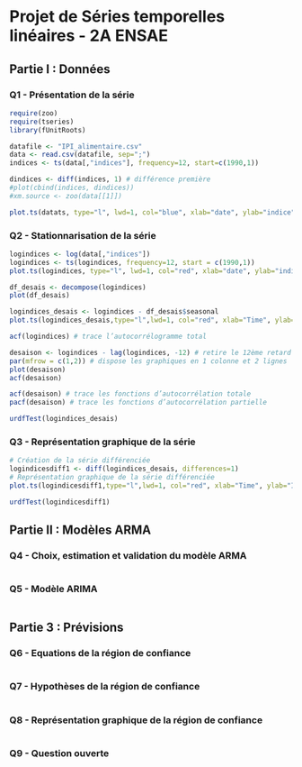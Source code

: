# Projet de Séries temporelles linéaires - 2A ENSAE

## Partie I : Données

### Q1 - Présentation de la série

```r
require(zoo)
require(tseries)
library(fUnitRoots)
```

``` r
datafile <- "IPI_alimentaire.csv"
data <- read.csv(datafile, sep=";")
indices <- ts(data[,"indices"], frequency=12, start=c(1990,1))

dindices <- diff(indices, 1) # différence première
#plot(cbind(indices, dindices))
#xm.source <- zoo(data[[1]])
```


```r
plot.ts(datats, type="l", lwd=1, col="blue", xlab="date", ylab="indice")
```

### Q2 - Stationnarisation de la série

``` r
logindices <- log(data[,"indices"])
logindices <- ts(logindices, frequency=12, start = c(1990,1))
plot.ts(logindices, type="l", lwd=1, col="red", xlab="date", ylab="indice")
```

``` r
df_desais <- decompose(logindices)
plot(df_desais)
```

``` r
logindices_desais <- logindices - df_desais$seasonal
plot.ts(logindices_desais,type="l",lwd=1, col="red", xlab="Time", ylab="Indice")
```

```r
acf(logindices) # trace l’autocorrélogramme total
```
```r
desaison <- logindices - lag(logindices, -12) # retire le 12ème retard
par(mfrow = c(1,2)) # dispose les graphiques en 1 colonne et 2 lignes
plot(desaison)
acf(desaison)
```

```r
acf(desaison) # trace les fonctions d’autocorrélation totale
pacf(desaison) # trace les fonctions d’autocorrélation partielle
```

``` r
urdfTest(logindices_desais)
```

### Q3 - Représentation graphique de la série

``` r
# Création de la série différenciée
logindicesdiff1 <- diff(logindices_desais, differences=1)
# Représentation graphique de la série différenciée
plot.ts(logindicesdiff1,type="l",lwd=1, col="red", xlab="Time", ylab="Indice")
```

``` r
urdfTest(logindicesdiff1)
```

## Partie II : Modèles ARMA

### Q4 - Choix, estimation et validation du modèle ARMA

``` r

```

### Q5 - Modèle ARIMA

``` r

```

## Partie 3 : Prévisions

### Q6 - Equations de la région de confiance

``` r

```

### Q7 - Hypothèses de la région de confiance

``` r

```

### Q8 - Représentation graphique de la région de confiance

``` r

```

### Q9 - Question ouverte

``` r

```